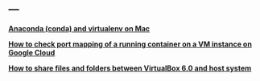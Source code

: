 ---
---

<link rel="stylesheet" href="styles.css" type="text/css">

__[Anaconda (conda) and virtualenv on Mac](./2019-08-26-conda_virtualenv.html)__

__[How to check port mapping of a running container on a VM instance on Google Cloud](./2019-08-27-Port_Mapping_Container.html)__

__[How to share files and folders between VirtualBox 6.0 and host system](./2019-09-21-Shared-Folder-between-VirtualBox-and-Host-System.html)__
